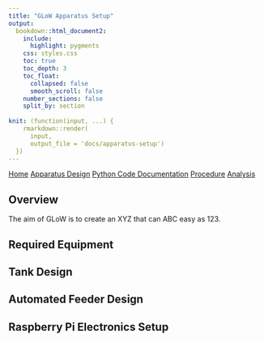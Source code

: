 ```yaml
---
title: "GLoW Apparatus Setup"
output:
  bookdown::html_document2:
    include:
      highlight: pygments
    css: styles.css
    toc: true
    toc_depth: 3
    toc_float: 
      collapsed: false
      smooth_scroll: false
    number_sections: false
    split_by: section
    
knit: (function(input, ...) {
    rmarkdown::render(
      input,
      output_file = 'docs/apparatus-setup')
  })
---
```


<div class="topnav">
  <a href="index.html">Home</a>
   <a class="active"  href="apparatus-setup.html">Apparatus Design</a>
   <a href="python-code-documentation.html">Python Code Documentation</a>
  <a href="procedure.html">Procedure</a>
    <a href="analysis.html">Analysis</a>
</div>

## Overview

The aim of GLoW is to create an XYZ that can ABC easy as 123.

## Required Equipment

## Tank Design

## Automated Feeder Design

## Raspberry Pi Electronics Setup

<div class="tocify-extend-page" data-unique="tocify-extend-page" style="height: 0;"></div>